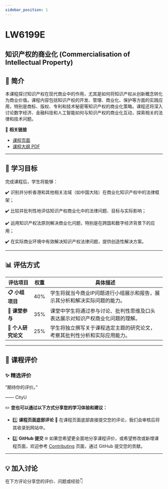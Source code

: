 ```yaml
---
sidebar_position: 1
---
```


# LW6199E
## 知识产权的商业化 (Commercialisation of Intellectual Property)

## **📘 简介**
本课程探讨知识产权在现代商业中的作用，尤其是如何将知识产权从创新概念转化为商业价值。课程内容包括知识产权的开发、管理、商业化、保护等方面的实践应用，特别是商标、版权、专利和技术秘密等知识产权的商业化策略。课程还将深入讨论数字经济、金融科技和人工智能如何与知识产权的商业化互动，探索相关的法律和技术问题。

🔗 **相关链接**
- [课程页面](https://www.cityu.edu.hk/catalogue/pg/202425/course/LW6199E.htm)
- [课程大纲 PDF](https://www.cityu.edu.hk/catalogue/pg/202425/course/LW6199E.pdf)

---

## **🎯 学习目标**

完成课程后，学生将能够：

✔️ 识别并分析香港和其他相关法域（如中国大陆）在商业化知识产权中的法律框架；

✔️ 比较并批判性地评估知识产权商业化中的法律问题、目标与实际影响；

✔️ 运用知识产权法原则解决商业化问题，特别是在跨国和数字经济背景下的应用；

✔️ 在实际商业环境中有效解决知识产权法律问题，提供创造性解决方案。

---

## **📊 评估方式**

| **评估项目**          | **权重** | **具体描述**                                                                                       |
|----------------------|---------|---------------------------------------------------------------------------------------------------|
| **📋 小组项目**       | 40%     | 学生将就当今商业IP问题进行小组展示和报告，展示其分析和解决实际问题的能力。                     |
| **📂 课堂参与**       | 35%     | 课堂中学生将通过参与讨论、批判性思维及口头表达展示对知识产权商业化问题的理解。                  |
| **📂 个人研究论文**   | 25%     | 学生将独立撰写关于课程选定主题的研究论文，考察其批判性分析和实际应用能力。                      |

---

## **💬 课程评价**

### ✨ **精选评价**
<div className={commentStyles.commentBox}>
    <p className={commentStyles.commentText}>
        “期待你的评价。”
    </p>
    <p className={commentStyles.commentAuthor}>—— CityU</p>
</div>

✏️ **您也可以通过以下方式分享您的学习体验和建议：**

- 1️⃣ **课程页面底部评论**
💬 在课程页面底部直接提交您的评论，我们会审核后将其收录到网站中。

- 2️⃣ **GitHub 提交**
🌐 如果您希望更全面地分享课程评价，或希望修改或新增课程页面，欢迎参考 [Contributing](/contributing) 页面，通过 GitHub 提交您的贡献。

---

## **💡 加入讨论**

在下方评论分享您的评价、问题或经验👇
<Utterances />